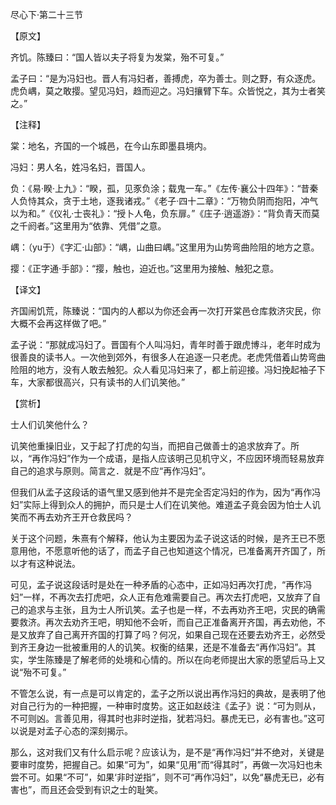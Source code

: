 

尽心下·第二十三节

【原文】

齐饥。陈臻曰：“国人皆以夫子将复为发棠，殆不可复。”

孟子曰：“是为冯妇也。晋人有冯妇者，善搏虎，卒为善士。则之野，有众逐虎。虎负嵎，莫之敢撄。望见冯妇，趋而迎之。冯妇攘臂下车。众皆悦之，其为士者笑之。”

【注释】

棠：地名，齐国的一个城邑，在今山东即墨县境内。

冯妇：男人名，姓冯名妇，晋国人。

负：《易·睽·上九》：“睽，孤，见豕负涂；载鬼一车。”《左传·襄公十四年》：“昔秦人负恃其众，贪于土地，逐我诸戎。”《老子·四十二章》：“万物负阴而抱阳，冲气以为和。”《仪礼·士丧礼》：“授卜人龟，负东扉。”《庄子·逍遥游》：“背负青天而莫之千阏者。”这里用为“依靠、凭借”之意。

嵎：（yu于）《字汇·山部》：“嵎，山曲曰嵎。”这里用为山势弯曲险阻的地方之意。

撄：《正字通·手部》：“撄，触也，迫近也。”这里用为接触、触犯之意。

【译文】

齐国闹饥荒，陈臻说：“国内的人都以为你还会再一次打开棠邑仓库救济灾民，你大概不会再这样做了吧。”

孟子说：“那就成冯妇了。晋国有个人叫冯妇，青年时善于跟虎博斗，老年时成为很善良的读书人。一次他到郊外，有很多人在追逐一只老虎。老虎凭借着山势弯曲险阻的地方，没有人敢去触犯。众人看见冯妇来了，都上前迎接。冯妇挽起袖子下车，大家都很高兴，只有读书的人们讥笑他。”

【赏析】

士人们讥笑他什么？

讥笑他重操旧业，又于起了打虎的勾当，而把自己做善士的追求放弃了。所以，“再作冯妇”作为一个成语，是指人应该明己见机守义，不应因环境而轻易放弃自己的追求与原则。简言之．就是不应“再作冯妇”。

但我们从孟子这段话的语气里又感到他并不是完全否定冯妇的作为，因为“再作冯妇”实际上得到众人的拥护，而只是士人们在讥笑他。难道孟子竟会因为怕士人讥笑而不再去劝齐王开仓救民吗？

关于这个问题，朱熹有个解释，他认为主要因为孟子说这话的时候，是齐王已不愿意用他，不愿意听他的话了，而孟子自己也知道这个情况，已准备离开齐国了，所以才有这种说法。

可见，孟子说这段话时是处在一种矛盾的心态中，正如冯妇再次打虎，“再作冯妇”一样，不再次去打虎吧，众人正有危难需要自己。再次去打虎吧，又放弃了自己的追求与主张，且为士人所讥笑。孟子也是一样，不去再劝齐王吧，灾民的确需要救济。再次去劝齐王吧，明知他不会听，而自己正准备离开齐国，再去劝他，不是又放弃了自己离开齐国的打算了吗？何况，如果自己现在还要去劝齐王，必然受到齐王身边一批被重用的人的讥笑。权衡的结果，还是不准备去“再作冯妇”。其实，学生陈臻是了解老师的处境和心情的。所以在向老师提出大家的愿望后马上又说“殆不可复。”

不管怎么说，有一点是可以肯定的，孟子之所以说出再作冯妇的典故，是表明了他对自己行为的一种把握，一种审时度势。这正如赵歧注《孟子》说：“可为则从，不可则凶。言善见用，得其时也非时逆指，犹若冯妇。暴虎无已，必有害也。”这可以说是对孟子心态的深刻揭示。

那么，这对我们又有什么启示呢？应该认为，是不是“再作冯妇”并不绝对，关键是要审时度势，把握自己。如果“可为”，如果“见用”而“得其时”，再做一次冯妇也未尝不可。如果“不可”，如果‘非时逆指”，则不可“再作冯妇”，以免“暴虎无已，必有害也”，而且还会受到有识之士的耻笑。

